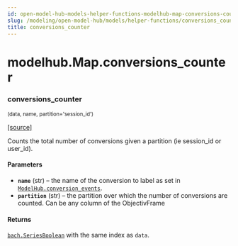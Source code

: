 ```yaml
---
id: open-model-hub-models-helper-functions-modelhub-map-conversions-counter
slug: /modeling/open-model-hub/models/helper-functions/conversions_counter/
title: conversions_counter
---
```


# modelhub.Map.conversions_counter

<div className="method">

### <span className="name">conversions_counter</span>

<small className="parameter-list">(<span className="parameter" id="data">data</span>, <span className="parameter" id="name">name</span>, <span className="parameter" id="partition">partition='session_id'</span>)</small>


&#8203;<span className="view-source">[[source]](https://github.com/objectiv/objectiv-analytics/blob/main/modelhub/modelhub/map.py)</span>

<div className="content">

Counts the total number of conversions given a partition (ie session_id
or user_id).


#### Parameters

* **`name`** (str) – the name of the conversion to label as set in
[`ModelHub.conversion_events`](/modeling/open-model-hub/api-reference/ModelHub/modelhub.ModelHub.conversion_events.mdx).
* **`partition`** (str) – the partition over which the number of conversions are counted. Can be any column
of the ObjectivFrame



#### Returns

[`bach.SeriesBoolean`](/modeling/bach/api-reference/Series/Boolean/index.mdx#bach.SeriesBoolean) with the same index as `data`.



</div>


</div>
